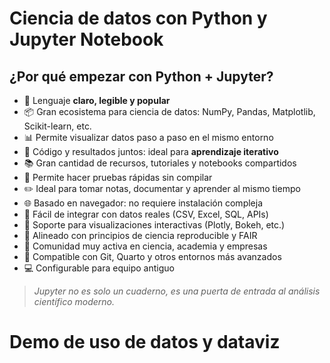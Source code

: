 

# Ciencia de datos con Python y Jupyter Notebook

## ¿Por qué empezar con Python + Jupyter?  {.scrollable}

- 🐍 Lenguaje **claro, legible y popular**
- 📦 Gran ecosistema para ciencia de datos: NumPy, Pandas, Matplotlib, Scikit-learn, etc.
- 📊 Permite visualizar datos paso a paso en el mismo entorno
- 🔁 Código y resultados juntos: ideal para **aprendizaje iterativo**
- 📚 Gran cantidad de recursos, tutoriales y notebooks compartidos
- 🧪 Permite hacer pruebas rápidas sin compilar
- ✏️ Ideal para tomar notas, documentar y aprender al mismo tiempo
- 🌐 Basado en navegador: no requiere instalación compleja
- 🔗 Fácil de integrar con datos reales (CSV, Excel, SQL, APIs)
- 💬 Soporte para visualizaciones interactivas (Plotly, Bokeh, etc.)
- 🧠 Alineado con principios de ciencia reproducible y FAIR
- 🤝 Comunidad muy activa en ciencia, academia y empresas
- 📁 Compatible con Git, Quarto y otros entornos más avanzados
- 💻 Configurable para equipo antiguo

> *Jupyter no es solo un cuaderno, es una puerta de entrada al análisis científico moderno.*



# Demo de uso de datos y dataviz
